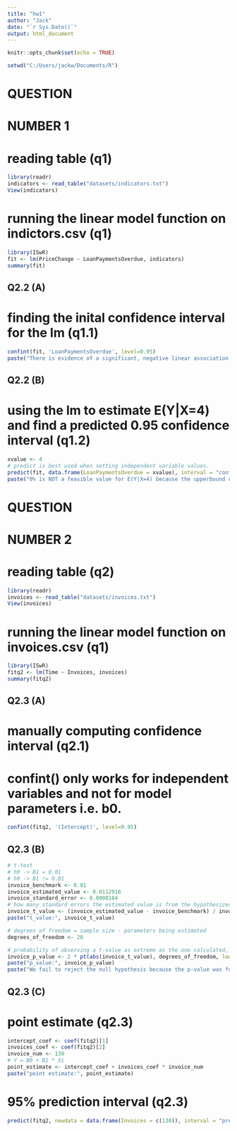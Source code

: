 ```yaml
---
title: "hw1"
author: "Jack"
date: "`r Sys.Date()`"
output: html_document
---
```


```r
knitr::opts_chunk$set(echo = TRUE)
```

```r
setwd("C:/Users/jackw/Documents/R")
```
##########
# QUESTION
# NUMBER 1
##########

# reading table (q1)
```r
library(readr)
indicators <- read_table("datasets/indicators.txt")
View(indicators)
```

# running the linear model function on indictors.csv (q1)
```r
library(ISwR)
fit <- lm(PriceChange ~ LoanPaymentsOverdue, indicators)
summary(fit)
```
############
## Q2.2 (A) 
############

# finding the inital confidence interval for the lm (q1.1)
```r
confint(fit, 'LoanPaymentsOverdue', level=0.95)
paste("There is evidence of a significant, negative linear association because it's highly proabable that independent variable LoanPaymentsOverdue is negative.")
```


############
## Q2.2 (B) 
############

# using the lm to estimate E(Y|X=4) and find a predicted 0.95 confidence interval (q1.2)
```r
xvalue <- 4
# predict is best used when setting independent variable values.
predict(fit, data.frame(LoanPaymentsOverdue = xvalue), interval = "confidence")
paste("0% is NOT a feasible value for E(Y|X=4) because the upperbound of the confidence interval is below the zero value.")
```
##########
# QUESTION
# NUMBER 2
##########

# reading table (q2)
```r
library(readr)
invoices <- read_table("datasets/invoices.txt")
View(invoices)
```
# running the linear model function on invoices.csv (q1)
```r
library(ISwR)
fitq2 <- lm(Time ~ Invoices, invoices)
summary(fitq2)
```
############
## Q2.3 (A) 
############

# manually computing confidence interval (q2.1)
# confint() only works for independent variables and not for model parameters i.e. b0.
```r
confint(fitq2, '(Intercept)', level=0.95)
```

############
## Q2.3 (B) 
############

```r
# t-test
# h0 -> B1 = 0.01
# h0 -> B1 != 0.01
invoice_benchmark <- 0.01
invoice_estimated_value <- 0.0112916
invoice_standard_error <- 0.0008184
# how many standard errors the estimated value is from the hypothesized value
invoice_t_value <- (invoice_estimated_value - invoice_benchmark) / invoice_standard_error
paste("t_value:", invoice_t_value)

# degrees of freedom = sample size - parameters being estimated
degrees_of_freedom <- 28

# probability of observing a t-value as extreme as the one calculated, assuming the h0=TRUE.
invoice_p_value <- 2 * pt(abs(invoice_t_value), degrees_of_freedom, lower.tail = FALSE)
paste("p_value:", invoice_p_value)
paste("We fail to reject the null hypothesis because the p-value was found to be ~0.12, greater than the standard significance level of 0.05. So, we cannot assume that the average processing time is signifcantly different than the benchmark of 0.01")
```

############
## Q2.3 (C) 
############

# point estimate (q2.3)
```r
intercept_coef <- coef(fitq2)[1]
invoices_coef <- coef(fitq2)[2]
invoice_num <- 130
# Y = B0 + B1 * Xi
point_estimate <- intercept_coef + invoices_coef * invoice_num
paste("point estimate:", point_estimate)
```
# 95% prediction interval (q2.3)
```r
predict(fitq2, newdata = data.frame(Invoices = c(130)), interval = "prediction", level = 0.95)
``` 